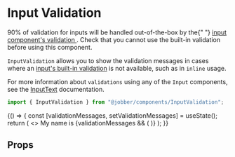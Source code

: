 
<Meta
  title="Components/Forms and Inputs/InputValidation"
  component={InputValidation}
/>

# Input Validation

<Banner type="warning" dismissible={false}>
  90% of validation for inputs will be handled out-of-the-box by the{" "}
  <a href="../?path=/docs/components-forms-and-inputs-inputtext--input-text/#validation-message">
    input component's validation
  </a>
  . Check that you cannot use the built-in validation before using this component.
</Banner>

`InputValidation` allows you to show the validation messages in cases where an
[input's built-in validation](../?path=/docs/components-forms-and-inputs-inputtext--input-text/#validation-message)
is not available, such as in `inline` usage.

For more information about `validations` using any of the `Input` components,
see the
[InputText](../?path=/docs/components-forms-and-inputs-inputtext--input-text/#validation-message)
documentation.

```ts
import { InputValidation } from "@jobber/components/InputValidation";
```

<Canvas>
  <Story name="InputValidation">
    {() => {
      const [validationMessages, setValidationMessages] = useState();
      return (
        <>
          <Text>
            My name is
            <InputText
              validations={{
                required: {
                  value: true,
                  message: "Please tell me your name",
                },
                pattern: {
                  value: /Jeff/,
                  message: "Have you considered a better name, like Jeff?",
                },
              }}
              onValidation={setValidationMessages}
              name="myName"
              size="small"
              inline={true}
              maxLength={4}
            />
          </Text>
          {validationMessages && (
            <InputValidation message={validationMessages} />
          )}
        </>
      );
    }}
  </Story>
</Canvas>

## Props

<ArgsTable of={InputValidation} story="InputValidation" />

